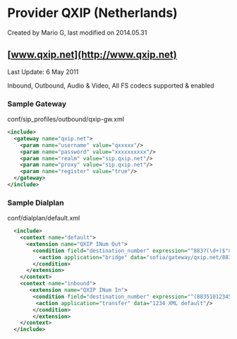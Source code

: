 
# Provider QXIP (Netherlands) 

 Created by  Mario G, last modified on 2014.05.31

## [www.qxip.net](http://www.qxip.net)

Last Update: 6 May 2011

Inbound, Outbound, Audio & Video, All FS codecs supported & enabled

### Sample Gateway

conf/sip\_profiles/outbound/qxip-gw.xml

```xml
<include>
  <gateway name="qxip.net">
    <param name="username" value="qxxxxx"/>
    <param name="password" value="xxxxxxxxxx"/>
    <param name="realm" value="sip.qxip.net"/>
    <param name="proxy" value="sip.qxip.net"/>
    <param name="register" value="true"/>
  </gateway>
</include>
```

### Sample Dialplan

conf/dialplan/default.xml

```xml
  <include>
    <context name="default">
      <extension name="QXIP INum Out">
        <condition field="destination_number" expression="^883?(\d+)$">
          <action application="bridge" data="sofia/gateway/qxip.net/883$1"/>
        </condition>
      </extension>
    </context>
    <context name="inbound">
       <extension name="QXIP INum In">
        <condition field="destination_number" expression="^(883510123456789)$">
         <action application="transfer" data="1234 XML default"/>
        </condition>
        </extension>
    </context>
  </include>   
```


